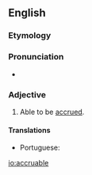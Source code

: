 ==English==

===Etymology===
{{suffix|accrue|able|lang=en}}

===Pronunciation===
* {{a|US}} {{IPA|/ə.ˈkɹu.ə.bəl/|lang=en}}

===Adjective===
{{en-adj}}
# Able to be [[accrued]].

====Translations====
{{trans-top|able to be accrued}}
* Portuguese: {{t|pt|acrescível}}
{{trans-mid}}
{{trans-bottom}}

[[io:accruable]]